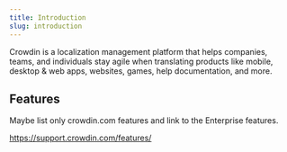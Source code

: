 ```yaml
---
title: Introduction
slug: introduction
---
```


Crowdin is a localization management platform that helps companies, teams, and individuals stay agile when translating products like mobile, desktop & web apps, websites, games, help documentation, and more.

## Features

Maybe list only crowdin.com features and link to the Enterprise features.

https://support.crowdin.com/features/
